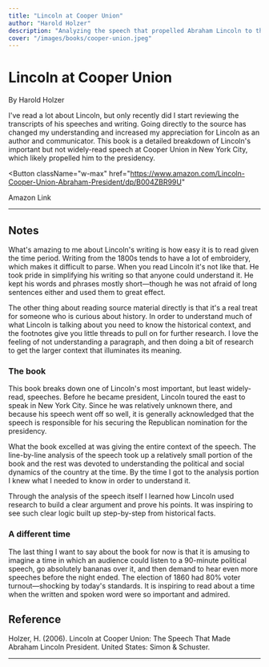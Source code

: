 ```yaml
---
title: "Lincoln at Cooper Union"
author: "Harold Holzer"
description: "Analyzing the speech that propelled Abraham Lincoln to the presidency."
cover: "/images/books/cooper-union.jpeg"
---
```


# Lincoln at Cooper Union

By Harold Holzer

<p className="large">
  I've read a lot about Lincoln, but only recently did I start reviewing the
  transcripts of his speeches and writing. Going directly to the source has
  changed my understanding and increased my appreciation for Lincoln as an
  author and communicator. This book is a detailed breakdown of Lincoln's
  important but not widely-read speech at Cooper Union in New York City, which
  likely propelled him to the presidency.
</p>

<Button
  className="w-max"
  href="https://www.amazon.com/Lincoln-Cooper-Union-Abraham-President/dp/B004ZBR99U"
>
  <Icon icon="external" className="w-5 mr-2" />
  Amazon Link
</Button>

---

## Notes

What's amazing to me about Lincoln's writing is how easy it is to read given the time period. Writing from the 1800s tends to have a lot of embroidery, which makes it difficult to parse. When you read Lincoln it's not like that. He took pride in simplifying his writing so that anyone could understand it. He kept his words and phrases mostly short—though he was not afraid of long sentences either and used them to great effect.

The other thing about reading source material directly is that it's a real treat for someone who is curious about history. In order to understand much of what Lincoln is talking about you need to know the historical context, and the footnotes give you little threads to pull on for further research. I love the feeling of not understanding a paragraph, and then doing a bit of research to get the larger context that illuminates its meaning.

### The book

This book breaks down one of Lincoln's most important, but least widely-read, speeches. Before he became president, Lincoln toured the east to speak in New York City. Since he was relatively unknown there, and because his speech went off so well, it is generally acknowledged that the speech is responsible for his securing the Republican nomination for the presidency.

What the book excelled at was giving the entire context of the speech. The line-by-line analysis of the speech took up a relatively small portion of the book and the rest was devoted to understanding the political and social dynamics of the country at the time. By the time I got to the analysis portion I knew what I needed to know in order to understand it.

Through the analysis of the speech itself I learned how Lincoln used research to build a clear argument and prove his points. It was inspiring to see such clear logic built up step-by-step from historical facts.

### A different time

The last thing I want to say about the book for now is that it is amusing to imagine a time in which an audience could listen to a 90-minute political speech, go absolutely bananas over it, and then demand to hear even more speeches before the night ended. The election of 1860 had 80% voter turnout—shocking by today's standards. It is inspiring to read about a time when the written and spoken word were so important and admired.

<HrSection />

## Reference

Holzer, H. (2006). Lincoln at Cooper Union: The Speech That Made Abraham Lincoln President. United States: Simon & Schuster.

---
